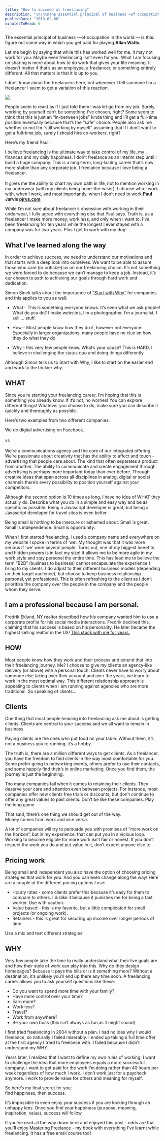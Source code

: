```yaml
---
title: "How to succeed at freelancing"
description: "\n\n\nThe essential principal of business —of occupation in the world — is this: figure out some way in which you get paid for playing.Allan Watts\n\n\n\nLet me begin by saying that while this has worked well for me, it may not work for you. Maybe even freelancing isn’t even for you. What I am focusing on sharing is more about how to do work that gives your life meaning. It doesn’t matter if that’s as an employee, a freelancer, or something entirely different. All that matters is that it is up to you.\n"
publishDate: "2018-02-06"
minutesToRead: 6
---
```


<div class="blockquote">
<div><p>The essential principal of business —of occupation in the world — is this: figure out some way in which you get paid for playing.<strong>Allan Watts</strong></p></div>
</div>

<p>Let me begin by saying that while this has worked well for me, it may not work for you. Maybe even freelancing isn’t even for you. What I am focusing on sharing is more about how to do work that gives your life meaning. It doesn’t matter if that’s as an employee, a freelancer, or something entirely different. All that matters is that it is up to you.</p>
<p>I don’t know about the freelancers here, but whenever I tell someone I’m a freelancer I seem to get a variation of this reaction.</p>

![](https://www.antonsten.com/content/images/2024/09/awww.gif)
<p>People seem to react as if I just told them I was let go from my job. Surely, working by yourself can’t be something I’ve chosen, right? Some seem to think that this is just an “in-between jobs” kinda thing and I’ll get a full-time position eventually because that’s the “safe” choice. People also ask me whether or not I’m “still working by myself” assuming that if I don’t want to get a full-time job, surely I should hire co-workers, right?</p>
<p>Here’s my friend Paul.</p>

<div class="blockquote">
<div><p>I believe freelancing is the ultimate way to take control of my life, my finances and my daily happiness. I don’t freelance as an interim step until I build a huge company. This is a long-term, long-lasting career that’s now more stable than any corporate job. I freelance because I love being a freelancer. <br /><br />It gives me the ability to chart my own path in life, not to mention working in my underwear (with my clients being none-the-wiser). I choose who I work with, when I work, and most importantly, when I don’t need to work.<strong>Paul Jarvis <a href="https://pjrvs.com/?ref=antonsten.com">pjrvs.com</a></strong></p></div>
</div>

<p>While I’m not sure about freelancer’s obsession with working in their underwear, I fully agree with everything else that Paul says. Truth is, as a freelancer I make more money, work less, and only when I want to. I’ve been freelancing for ten years while the longest I ever stayed with a company was for two years. Plus I get to work with my dog!</p>
<h2 id="what-i%E2%80%99ve-learned-along-the-way">What I’ve learned along the way</h2>
<p>In order to achieve success, we need to understand our motivations and that starts with a deep look into ourselves. We want to be able to assure those who care (or criticize) us on our freelancing choice. It’s not something we were forced to do because we can’t manage to keep a job. Instead, it’s our chosen to path to achieving our goals through hard work and dedication.</p>
<p>Simon Sinek talks about the importance of <a href="https://startwithwhy.com/?ref=antonsten.com">“Start with Why”</a> for companies and this applies to you as well:</p>
<ul>
<li>
<p>What - This is something everyone knows. It’s even what we ask people! What do you do? I make websites, I’m a photographer, I’m a journalist, I sell … stuff.</p>
</li>
<li>
<p>How - Most people know how they do it, however not everyone. Especially in larger organizations, many people have no clue on how they do what they do.</p>
</li>
<li>
<p>Why - this very few people know. What’s your cause? This is HARD. I believe in challenging the status quo and doing things differently.</p>
</li>
</ul>
<p>Although Simon tells us to Start with Why, I like to start on the easier end and work to the trickier why.</p>
<h2 id="what">WHAT</h2>
<p>Since you’re starting your freelancing career, I’m hoping that this is something you already know. If it’s not, no worries! You can explore different things! Whatever you choose to do, make sure you can describe it quickly and thoroughly as possible.</p>
<p>Here’s two examples from two different companies:</p>

<div class="blockquote">
<div><p>We do digital advertising on Facebook.<br /><br />
vs<br /><br />
We’re a communications agency and the core of our integrated offering. We’re passionate about creativity that has the ability to affect and touch - advertising that people care about. The kind that often separates a product from another. The ability to communicate and create engagement through advertising is perhaps more important today than ever before. Through creative ideas that span across all disciplines in analog, digital or social channels there’s every possibility to position yourself against your competitors.</p></div>
</div>

<p>Although the second option is 10 times as long, I have no idea of WHAT they actually do. Describe what you do in a simple and easy way and be as specific as possible. Being a Javascript developer is great, but being a Javascript developer for travel sites is even better.</p>

<div class="blockquote">
<div><p>Being small is nothing to be insecure or ashamed about. Small is great. Small is independence. Small is opportunity.</p></div>
</div>

<p>When I first started freelancing, I used a company name and everywhere on my website I spoke in terms of ‘we’. My thought was that it was more serious if ‘we’ were several people. Turns out, one of my biggest benefits and hidden powers is in fact my size! It allows me to be more agile in my work style and stay personal the entire time. This has lead me to believe the term “B2B” (business to business) cannot encapsulate the experience I bring to my clients. I do adjust to their different business models (depending on their target audience), but choose to keep business relationship personal, yet professional. This is often refreshing to the client as I don’t prioritize the company over the people in the company and the people whom they serve.</p>
<h2 id="i-am-a-professional-because-i-am-personal">I am a professional because I am personal.</h2>
<p>Fredrik Eklund, NY realtor described how his company wanted him to use a corporate profile for his social media interactions. Fredrik declined this, claiming that his success is based on his personality. He later became the highest selling realtor in the US! <a href="https://www.antonsten.com/i-am-professional-because-i-am-personal/">This stuck with me for years.</a></p>
<h2 id="how">HOW</h2>
<p>Most people know how they work and their process and extend that into their freelancing journey. Me? I choose to give my clients an agency-like delivery (or above) with a personal touch. Clients never have to worry about someone else taking over their account and over the years, we learn to work in the most optimal way. This different relationship approach is appealing to clients when I am running against agencies who are more traditional. So speaking of clients…</p>
<h2 id="clients">Clients</h2>
<p>One thing that most people heading into freelancing ask me about is getting clients. Clients are central to your success and we all want to remain in business.</p>

<div class="blockquote">
<div><p>Paying clients are the ones who put food on your table. Without them, it’s not a business you’re running, it’s a hobby.</p></div>
</div>

<p>The truth is, there are a million different ways to get clients. As a freelancer, you have the freedom to find clients in the way most comfortable for you. Some prefer going to networking events, others prefer to use their contacts, and some happily find their’s in online marketing. Once you find them, the journey is just the beginning.</p>
<p>Too many companies fail when it comes to retaining their clients. They deserve your care and attention even between projects. For instance, most companies offer new clients free trials or discounts, but don’t continue to offer any great values to past clients. Don’t be like these companies. Play the long game.</p>
<p>That said, there’s one thing we should get out of the way.<br />
Money comes from work and vice versa.</p>
<p>A lot of companies will try to persuade you with promises of “more work on the horizon”, but in my experience, that can put you in a vicious loop. Working to become eligible for more work isn’t fair or honest. If you don’t respect the work you do and put value in it, don’t expect anyone else to.</p>
<h2 id="pricing-work">Pricing work</h2>
<p>Being small and independent you also have the option of choosing pricing strategies that work for you. And you can even change along the way! Here are a couple of the different pricing options I use:</p>
<ul>
<li>Hourly rates - some clients prefer this because it’s easy for them to compare to others. I dislike it because it punishes me for being a fast worker. Use with caution.</li>
<li>Value based - this is my favorite, but a little complicated for small projects (or ongoing work).</li>
<li>Retainers - this is great for securing up income over longer periods of time.</li>
</ul>
<p>Use a mix and test different strategies!</p>
<h2 id="why">WHY</h2>
<p>Very few people take the time to really understand what their live goals are and how their style of work can play into this. Why do they design homepages? Because it pays the bills or is it something more? Without a destination, it’s unlikely you’ll end up there any time soon. A freelancing career allows you to ask yourself questions like these:</p>
<ul>
<li>Do you want to spend more time with your family?</li>
<li>Have more control over your time?</li>
<li>Earn more?</li>
<li>Work less?</li>
<li>Travel?</li>
<li>Work from anywhere?</li>
<li>Be your own boss (this isn’t always as fun as it might sound)</li>
</ul>
<p>I first tried freelancing in 2004 without a plan. I had no idea why I would freelance, so naturally I failed miserably. I ended up taking a full time offer at the first agency I tried to freelance with. I failed because I didn’t understand my WHY.</p>
<p>Years later, I realized that I want to define my own rules of working. I want to challenge the idea that more employees equals a more successful company. I want to get paid for the work I’m doing rather than 40 hours per week regardless of how much I work. I don’t work just for a paycheck anymore. I work to provide value for others and meaning for myself.</p>
<p>So here’s my final secret for you;<br />
find happiness, then success.</p>
<p>It’s impossible to even enjoy your success if you are looking through an unhappy lens. Once you find your happiness (purpose, meaning, inspiration, value), success will follow.</p>
<p>If you've read all the way down here and enjoyed this post - odds are that you'll enjoy <a href="https://www.masteringfreelance.com/?ref=antonsten.com">Mastering Freelance</a> - my book with everything I've learnt while freelancing. It has a free email course too!</p>